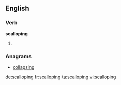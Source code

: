 ==English==

===Verb===
'''scalloping'''

# {{present participle of|scallop}}

===Anagrams===
* [[collapsing#English|collapsing]]

[[de:scalloping]]
[[fr:scalloping]]
[[ta:scalloping]]
[[vi:scalloping]]